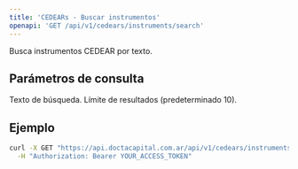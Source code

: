 ```yaml
---
title: 'CEDEARs - Buscar instrumentos'
openapi: 'GET /api/v1/cedears/instruments/search'
---
```


<Note>
  Busca instrumentos CEDEAR por texto.
</Note>

## Parámetros de consulta

<ParamField query="query" type="string" required>
  Texto de búsqueda.
</ParamField>

<ParamField query="limit" type="integer">
  Límite de resultados (predeterminado 10).
</ParamField>

## Ejemplo

```bash
curl -X GET "https://api.doctacapital.com.ar/api/v1/cedears/instruments/search?query=AAPL&limit=10" \
  -H "Authorization: Bearer YOUR_ACCESS_TOKEN"
```



